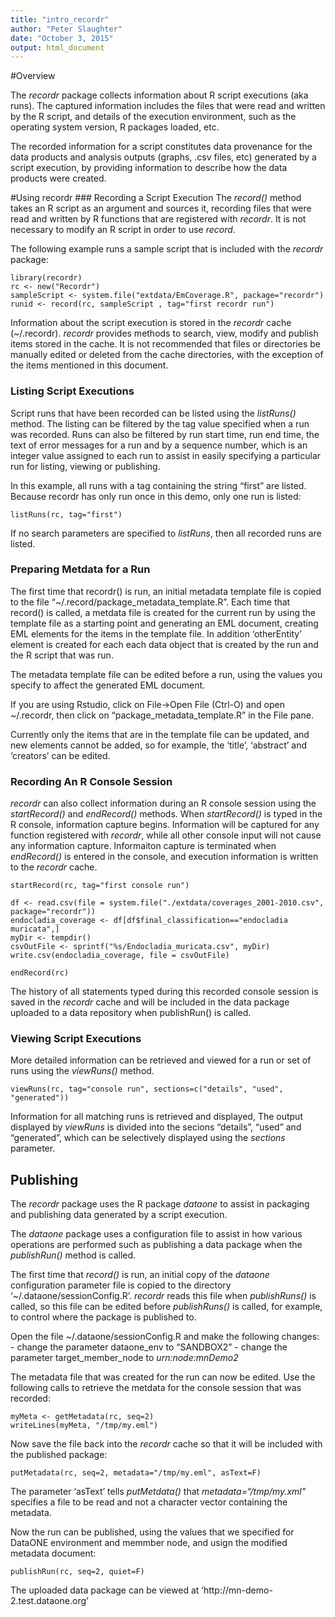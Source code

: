 ```yaml
---
title: "intro_recordr"
author: "Peter Slaughter"
date: "October 3, 2015"
output: html_document
---
```

#Overview

The *recordr* package collects information about R script executions (aka runs). The captured information 
includes the files that were read and written by the R script, and details of the execution
environment, such as the operating system version, R packages loaded, etc.

The recorded information for a script constitutes data provenance for the data products and analysis outputs (graphs, .csv files, etc) generated by a script execution, by providing  information to describe how the data products were created.

#Using recordr
### Recording a Script Execution
The *record()* method takes an R script as an argument and sources it, recording files that
were read and written by R functions that are registered with *recordr*. It is not necessary to 
modify an R script in order to use *record*. 

The following example runs a sample script that is included with the *recordr* package:

```
library(recordr)
rc <- new("Recordr")
sampleScript <- system.file("extdata/EmCoverage.R", package="recordr")
runid <- record(rc, sampleScript , tag="first recordr run")
```

Information about the script execution is stored in the *recordr* cache (~/.recordr). *recordr* provides methods to
search, view, modify and publish items stored in the cache. It is not recommended that files or directories be manually edited or deleted from the cache directories, with the exception of the items mentioned in this document.

### Listing Script Executions
Script runs that have been recorded can be listed using the *listRuns()* method. The
listing can be filtered by the tag value specified when a run was recorded.
Runs can also be filtered by run start time, run end time, the text of error messages for a run and by a sequence number, which is an integer
value assigned to each run to assist in easily specifying a particular run for listing, 
viewing or publishing.

In this example, all runs with a tag containing the string "first" are listed. Because
recordr has only run once in this demo, only one run is listed:
```
listRuns(rc, tag="first")
```
If no search parameters are specified to *listRuns*, then all recorded runs are listed. 

### Preparing Metdata for a Run

The first time that recordr() is run, an initial metadata template file is copied to 
the file "~/.record/package_metadata_template.R". Each time that record() is called, a
metdata file is created for the current run by using the template file as a starting
point and generating an EML document, creating EML elements for the items in
the template file. In addition 'otherEntity' element is created for each each data
object that is created by the run and the R script that was run.

The metadata template file can be edited before a run, using the values you specify
to affect the generated EML document.

If you are using Rstudio, click on File->Open File (Ctrl-O)
and open ~/.recordr, then click on "package_metadata_template.R" in the File pane. 

Currently only the items that are in the template file can be updated, and new elements
cannot be added, so for example, the 'title', 'abstract' and 'creators' can be edited.

### Recording An R Console Session

*recordr* can also collect information during an R console session using the
*startRecord()* and *endRecord()* methods. When *startRecord()* is typed in
the R console, information capture begins. Information will be captured for any
function registered with *recordr*, while all other console input will not cause
any information capture. Informaiton capture is terminated when *endRecord()* is
entered in the console, and execution information is written to the *recordr* 
cache.

```
startRecord(rc, tag="first console run")

df <- read.csv(file = system.file("./extdata/coverages_2001-2010.csv", package="recordr"))
endocladia_coverage <- df[df$final_classification=="endocladia muricata",]
myDir <- tempdir()
csvOutFile <- sprintf("%s/Endocladia_muricata.csv", myDir)
write.csv(endocladia_coverage, file = csvOutFile)

endRecord(rc)
```

The history of all statements typed during this recorded console session is
saved in the *recordr* cache and will be included in the data package uploaded 
to a data repository when publishRun() is called.

### Viewing Script Executions

More detailed information can be retrieved and viewed for a run or set of runs
using the *viewRuns()* method.

```
viewRuns(rc, tag="console run", sections=c("details", "used", "generated"))
```

Information for all matching runs is retrieved and displayed, 
The output displayed by *viewRuns* is divided into the secions "details", "used" 
and "generated", which can be selectively displayed using the _sections_ parameter.

## Publishing
The *recordr* package uses the R package *dataone* to assist in packaging and publishing data generated by a script execution. 

The *dataone* package uses a configuration file to assist
in how various operations are performed such as publishing a data package when the
*publishRun()* method is called. 

The first time that *record()* is run, an initial copy of the *dataone* configuration parameter file is copied to the directory '~/.dataone/sessionConfig.R'. *recordr*
reads this file when *publishRuns()* is called, so this file can
be edited before *publishRuns()* is called, for example, to control where the
package is published to.

Open the file ~/.dataone/sessionConfig.R and make the following changes:
- change the parameter dataone_env to "SANDBOX2"
- change the parameter target_member_node to *urn:node:mnDemo2*

The metadata file that was created for the run can now be edited. Use
the following calls to retrieve the metdata for the console session that
was recorded:

```
myMeta <- getMetadata(rc, seq=2)
writeLines(myMeta, "/tmp/my.eml")
```

Now save the file back into the *recordr* cache so that it will be included
with the published package:

```
putMetadata(rc, seq=2, metadata="/tmp/my.eml", asText=F)
```

The parameter 'asText' tells *putMetdata()* that *metadata="/tmp/my.xml"*
specifies a file to be read and not a character vector containing the metadata.

Now the run can be published, using the values that we specified for DataONE
environment and memmber node, and usign the modified metadata document:

```
publishRun(rc, seq=2, quiet=F)
```

The uploaded data package can be viewed at 'http://mn-demo-2.test.dataone.org'
